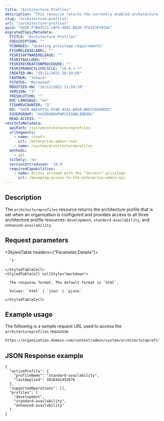 ```yaml
---
title: "Architecture Profiles"
description: "This resource returns the currently enabled architecture profile and provides access to the development, standard-availability, and enhanced-availability profiles."
slug: "architecture-profiles"
url: "/architecture-profiles"
guid: "GUID-F7B83CC1-CAF2-488C-B82D-7F61E3FF8245"
migratedTopicMetadata:
  FTITLE: "Architecture Profiles"
  FDESCRIPTION: ""
  FCHANGES: "Updating privilege requirements"
  FISHRELEASELABEL: ""
  FESRISOFTWARERELEASE: ""
  FESRITAGCLOUD: ""
  FESRIRECREATIONPROCEDURE: ""
  FESRIPRODUCTLIFECYCLE: "10.9.1-*"
  CREATED-ON: "15/11/2021 20:19:56"
  FAUTHOR: "tohara"
  FSTATUS: "Released"
  MODIFIED-ON: "16/11/2021 11:59:18"
  VERSION: "2"
  FRESOLUTION: ""
  DOC-LANGUAGE: "en"
  FISHREVCOUNTER: "3"
  ED: "GUID-6661FF31-F54E-4CA1-B450-BAFCC6D49D55"
  FUSERGROUP: "VUSERGROUPARCGISONLINEDOC"
  READ-ACCESS: ""
restInfoMetadata:
  apiPath: /system/architectureprofiles
  urlSegments:
    - name: <root>
      url: /enterprise-admin-root
    - name: /system/architectureprofiles
  methods:
    - get
  sslOnly: 'no'
  versionIntroduced: '10.9'
  requiredCapabilities:
    - name: Access allowed with the "Servers" privilege
      url: /managing-access-to-the-enterprise-admin-api
---
```


## Description

The `architectureprofiles` resource returns the architecture profile that is set when an organization is configured and provides access to all three architecture profile resources: `development`, `standard-availability`, and `enhanced-availability`.


##  Request parameters

<StyledTable headers={"Parameter,Details"}>
  <StyledTableRow>
    <StyledTableCell cellStyle="markdown">

      `f` 

    </StyledTableCell>
    <StyledTableCell cellStyle="markdown">

      The response format. The default format is `html`.

      Values: `html` | `json` | `pjson`

    </StyledTableCell>
  </StyledTableRow>
</StyledTable>


## Example usage

The following is a sample request URL used to access the `architectureprofiles` resource:

```markdown
https://organization.domain.com/context/admin/system/architectureprofiles?f=pjson
```

## JSON Response example

```other
{
  "activeProfile": {
    "profileName": "standard-availability",
    "lastApplied": 1618441452676
  },
  "supportedOperations": [],
  "profiles": [
    "development",
    "standard-availability",
    "enhanced-availability"
  ]
}
```
